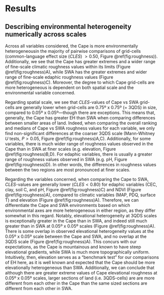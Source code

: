 # Results

## Describing environmental heterogeneity numerically across scales

Across all variables considered, the Cape is more environmentally heterogeneous<!--(i.e.
grid-cells are more different from each of their neighbouring cells)-->in the majority of pairwise comparisons of grid-cells (common-language effect size ($CLES$) $\gt 0.50$, Figure \@ref(fig:roughness)).
Additionally, we see that the Cape has greater extremes and a wider range of fine-scale climatic roughness values within its limits (Figure \@ref(fig:roughness)A), while SWA has the greater extremes and wider range of fine-scale edaphic roughness values (Figure \@ref(fig:roughness)C).
Moreover, the degree to which Cape grid-cells are more heterogeneous is dependent on both spatial scale and the environmental variable concerned.

Regarding spatial scale, we see that $CLES$-values of Cape vs SWA grid-cells are generally lower when grid-cells are 0.75º x 0.75º (= 3QDS) in size, compared to 0.05º x 0.05º---though there are exceptions.
This means that, generally, the Cape has greater EH than SWA when comparing differences between smaller areas of land.
Indeed, when comparing the overall ranking and medians of Cape vs SWA roughness values for each variable, we only find non-significant differences at the coarser 3QDS scale (Mann-Whitney $U$ tests, $P \gt 0.05$, Figure \@ref(fig:roughness)A,C).
Additionally, for some variables, there is much wider range of roughness values observed in the Cape than in SWA at finer scales (e.g.
elevation, Figure \@ref(fig:roughness)B,D).
For edaphic variables, there is usually a greater range of roughness values observed in SWA (e.g. pH, Figure \@ref(fig:roughness)D).
In other words, the differences in roughness values between the two regions are most pronounced at finer scales.

Regarding the variables concerned, when comparing the Cape to SWA, $CLES$-values are generally lower ($CLES \lt 0.80$) for edaphic variables (CEC, clay, soil C, and pH, Figure \@ref(fig:roughness)C) and NDVI (Figure \@ref(fig:roughness)A), compared to climatic variables (MAP, PDQ, surface T) and elevation (Figure \@ref(fig:roughness)A).
Therefore, we can differentiate the Cape and SWA environments based on which environmental axes are more heterogeneous in either region, as they differ somewhat in this regard.
Notably, elevational heterogeneity at 3QDS scales is exceptionally greater in the Cape than in SWA, and indeed still much greater than in SWA at 0.05º x 0.05º scales (Figure \@ref(fig:roughness)A).
There is some overlap in observed elevational heterogeneity values at the 0.05º x 0.05º scale between the Cape and SWA, and no overlap at the 3QDS scale (Figure \@ref(fig:roughness)A).
This concurs with our expectations, as the Cape is mountainous and known to have steep elevational gradients<!--TODO: ref-->, while SWA is much more topographically uniform.
Intuitively, then, elevation serves as a "benchmark test" for our comparisons of EH here, as it is well known and expected that the Cape should be more elevationally heterogeneous than SWA.
Additionally, we can conclude that although there are greater extreme values of Cape elevational roughness at 0.05º x 0.05º scales, larger sections of land (i.e.
3QDS-cells) are are more different from each other in the Cape than the same sized sections are different from each other in SWA.

<!--TODO: interpret the similar spread of values + less-often-different-median roughness at coarser scales-->

<!--

...

Furthermore, regarding elevation, the Cape is shown here to be more rough than SWA.
But, we move from at fine scales having some overlap in the roughness values, which have relatively great spread in both regions, to much less overlap at coarser scales (where the spread of values is lesser).
This leads us to think about: overlap and spread (below).

...

There is overlap in the range of roughness values observed in the Cape and SWA for each environmental variable especially at finer spatial scales.
Also, the range of values observed is also itself greater at finer spatial scales.

...

Consulting Figure \@ref(fig:roughness)B,D:This elaborates on the overlap and spread idea from earlier, where now we can see that generally the spread of observed roughness values is more similar in magnitude between the two regions at coarser scales, and more different at finer scales.
Though this plot is illustrative only and derived from Figure \@ref(fig:roughness-violins), we can see it mirror how SWA has a greater range of roughness values in soil variables (and, Re: Figure \@ref(fig:roughness)B,D, we know a general roughness at least as high as the Cape's in those too!).

Elevation, PDQ: Cape is rougher and has a greater range of roughnesses (Figure \@ref(fig:roughness)A,C, \@ref(fig:roughness)B,D) at all scales, especially at finer scales.

Clay, soil C, pH: Extreme values of roughness observed very high in SWA.

-->
